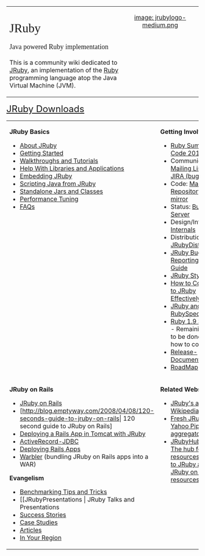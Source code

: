 <table width="100%" cellpadding="10">
<tr valign="top">
<td width="60%"><br/>
<span style="font-family:Georgia, Thorndale, Times, serif;font-size:xx-large">JRuby</span><br/><br/>
<span style="font-family:Georgia, Thorndale, Times, serif;font-size:large">Java powered Ruby implementation</span><br/><br/>
This is a community wiki dedicated to [http://jruby.org JRuby], an implementation of the [http://www.ruby-lang.org/en Ruby] programming language atop the Java Virtual Machine (JVM).
</td>
<td align="center">
[[image: jrubylogo-medium.png]]
</td>
</tr>
</table>

<span style="font-size:x-large">[http://jruby.org/download JRuby Downloads]</span>

<table width="100%" cellpadding="10">
<tr valign="top">
<td>
'''JRuby Basics'''
* [[About JRuby]]
* [[Getting Started]]
* [[Walkthroughs and Tutorials]]
* [[ApplicationsAndLibraries|Help With Libraries and Applications]]
* [[RedBridge | Embedding JRuby]]
* [[CallingJavaFromJRuby|Scripting Java from JRuby]]
* [[Standalone Jars and Classes]]
* [[Performance Tuning]]
* [[FAQs]]
</td>
<td width="50%">
'''Getting Involved'''
* [[RubySummerOfCode2010|Ruby Summer of Code 2010!]]
* Communicate: [[Mailing Lists]], [[IRC]], [http://jira.codehaus.org/browse/JRUBY JIRA (bugs)]
* Code: [http://jruby.org/git Main Repository], [http://github.com/jruby/jruby/tree/master GitHub mirror]
* Status: [http://ci.jruby.org Build Server]
* Design/Internals: [[Internals]]
* Distributions: [[JRubyDistributions]]
* [[JRuby Bug Reporting Style Guide]]
* [[JRuby Style Guide]]
* [http://blog.emptyway.com/2008/03/27/how-to-contribute-to-jruby-effectively How to Contribute to JRuby Effectively]
* [[JRuby and RubySpecs]]
* [[Ruby 1_9 Support|Ruby 1.9 Support]] - Remaining work to be done and how to contribute
* [[Release Documentation|Release-Documentation]]
* [[RoadMap]]
</td>
</tr>
<tr valign="top">
<td>
'''JRuby on Rails'''
* [[JRuby on Rails]]
* [http://blog.emptyway.com/2008/04/08/120-seconds-guide-to-jruby-on-rails| 120 second guide to JRuby on Rails]
*[http://thenice.tumblr.com/post/133345213/deploying-a-rails-application-in-tomcat-with-jruby-a Deploying a Rails App in Tomcat with JRuby]
* [[ActiveRecord-JDBC]]
* [[JRuby on Rails#Deployment|Deploying Rails Apps]]   
* <a href="{{project warbler page Home}}">Warbler</a> (bundling JRuby on Rails apps into a WAR)

''' Evangelism'''
* [[Benchmarks | Benchmarking Tips and Tricks]]
* [[JRubyPresentations | JRuby Talks and Presentations
* [[Success Stories]]
* [[Case Studies]]
* [[Articles]]
* [[In Your Region]]
</td>
<td>
'''Related Websites'''
* [http://en.wikipedia.org/wiki/JRuby JRuby's article on Wikipedia]
* [http://pipes.yahoo.com/pipes/pipe.info?_id=oCCxOv9w3BGq_aM_1vC6Jw Fresh JRuby news Yahoo Pipes aggregator]
* [http://www.jrubyhub.com JRubyHub.com: The hub for all resources related to JRuby and JRuby on Rails resources]
</td>
<td> &nbsp; </td>
</tr>
</table>
